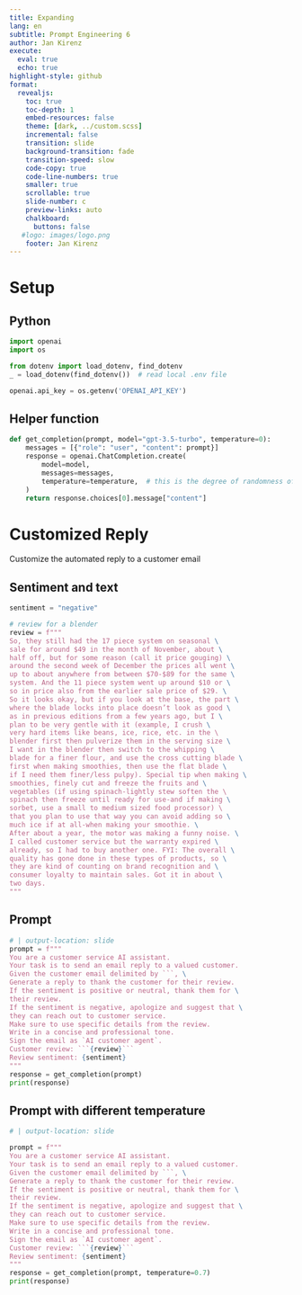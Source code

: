 ```yaml
---
title: Expanding
lang: en
subtitle: Prompt Engineering 6
author: Jan Kirenz
execute:
  eval: true
  echo: true
highlight-style: github
format:
  revealjs: 
    toc: true
    toc-depth: 1
    embed-resources: false
    theme: [dark, ../custom.scss]  
    incremental: false
    transition: slide
    background-transition: fade
    transition-speed: slow
    code-copy: true
    code-line-numbers: true
    smaller: true
    scrollable: true
    slide-number: c
    preview-links: auto
    chalkboard: 
      buttons: false
   #logo: images/logo.png
    footer: Jan Kirenz
---
```


# Setup

## Python

```python

import openai
import os

from dotenv import load_dotenv, find_dotenv
_ = load_dotenv(find_dotenv())  # read local .env file

openai.api_key = os.getenv('OPENAI_API_KEY')
```

## Helper function

```python


def get_completion(prompt, model="gpt-3.5-turbo", temperature=0):
    messages = [{"role": "user", "content": prompt}]
    response = openai.ChatCompletion.create(
        model=model,
        messages=messages,
        temperature=temperature,  # this is the degree of randomness of the model's output
    )
    return response.choices[0].message["content"]


```

# Customized Reply

Customize the automated reply to a customer email

## Sentiment and text


```python

sentiment = "negative"

# review for a blender
review = f"""
So, they still had the 17 piece system on seasonal \
sale for around $49 in the month of November, about \
half off, but for some reason (call it price gouging) \
around the second week of December the prices all went \
up to about anywhere from between $70-$89 for the same \
system. And the 11 piece system went up around $10 or \
so in price also from the earlier sale price of $29. \
So it looks okay, but if you look at the base, the part \
where the blade locks into place doesn’t look as good \
as in previous editions from a few years ago, but I \
plan to be very gentle with it (example, I crush \
very hard items like beans, ice, rice, etc. in the \ 
blender first then pulverize them in the serving size \
I want in the blender then switch to the whipping \
blade for a finer flour, and use the cross cutting blade \
first when making smoothies, then use the flat blade \
if I need them finer/less pulpy). Special tip when making \
smoothies, finely cut and freeze the fruits and \
vegetables (if using spinach-lightly stew soften the \ 
spinach then freeze until ready for use-and if making \
sorbet, use a small to medium sized food processor) \ 
that you plan to use that way you can avoid adding so \
much ice if at all-when making your smoothie. \
After about a year, the motor was making a funny noise. \
I called customer service but the warranty expired \
already, so I had to buy another one. FYI: The overall \
quality has gone done in these types of products, so \
they are kind of counting on brand recognition and \
consumer loyalty to maintain sales. Got it in about \
two days.
"""
```

## Prompt

```python
# | output-location: slide
prompt = f"""
You are a customer service AI assistant.
Your task is to send an email reply to a valued customer.
Given the customer email delimited by ```, \
Generate a reply to thank the customer for their review.
If the sentiment is positive or neutral, thank them for \
their review.
If the sentiment is negative, apologize and suggest that \
they can reach out to customer service. 
Make sure to use specific details from the review.
Write in a concise and professional tone.
Sign the email as `AI customer agent`.
Customer review: ```{review}```
Review sentiment: {sentiment}
"""
response = get_completion(prompt)
print(response)
```

## Prompt with different temperature


```python
# | output-location: slide

prompt = f"""
You are a customer service AI assistant.
Your task is to send an email reply to a valued customer.
Given the customer email delimited by ```, \
Generate a reply to thank the customer for their review.
If the sentiment is positive or neutral, thank them for \
their review.
If the sentiment is negative, apologize and suggest that \
they can reach out to customer service. 
Make sure to use specific details from the review.
Write in a concise and professional tone.
Sign the email as `AI customer agent`.
Customer review: ```{review}```
Review sentiment: {sentiment}
"""
response = get_completion(prompt, temperature=0.7)
print(response)
```
